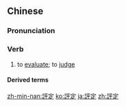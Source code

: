 {{also|评定}}
==Chinese==
{{zh-forms|s=评定}}

===Pronunciation===
{{zh-pron
|m=píngdìng
|c=ping4 ding6
|mn=phêng-tēng
|cat=v
}}

===Verb===
{{zh-verb}}

# to [[evaluate]]; to [[judge]]

====Derived terms====
{{zh-der|信用等級評定}}

{{zh-cat|Advanced}}

[[zh-min-nan:評定]]
[[ko:評定]]
[[ja:評定]]
[[zh:評定]]